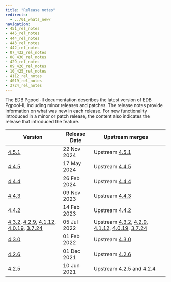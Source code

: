 ```yaml
---
title: "Release notes"
redirects:
  - ../01_whats_new/
navigation:
- 451_rel_notes
- 445_rel_notes
- 444_rel_notes
- 443_rel_notes
- 442_rel_notes
- 07_432_rel_notes
- 08_430_rel_notes
- 429_rel_notes
- 09_426_rel_notes
- 10_425_rel_notes
- 4112_rel_notes
- 4019_rel_notes
- 3724_rel_notes
---
```


The EDB Pgpool-II documentation describes the latest version of EDB Pgpool-II, including minor releases and patches. The release notes provide information on what was new in each release. For new functionality introduced in a minor or patch release, the content also indicates the release that introduced the feature.

| Version                                                                                                                         | Release Date | Upstream merges                                                                                                                                                                                                                                                                                                                                                                                                      |  |
|---------------------------------------------------------------------------------------------------------------------------------|--------------|----------------------------------------------------------------------------------------------------------------------------------------------------------------------------------------------------------------------------------------------------------------------------------------------------------------------------------------------------------------------------------------------------------------------|--|
| [4.5.1](451_rel_notes)                                                                                                          | 22 Nov 2024  | Upstream [4.5.1](https://www.pgpool.net/docs/44/en/html/release-4-5-1.html)                                                                                                                                                                                                                                                                                                                                          |  |
| [4.4.5](445_rel_notes)                                                                                                          | 17 May 2024  | Upstream [4.4.5](https://www.pgpool.net/docs/44/en/html/release-4-4-5.html)                                                                                                                                                                                                                                                                                                                                          |  |
| [4.4.4](444_rel_notes)                                                                                                          | 26 Feb 2024  | Upstream [4.4.4](https://www.pgpool.net/docs/44/en/html/release-4-4-4.html)                                                                                                                                                                                                                                                                                                                                          |  |
| [4.4.3](443_rel_notes)                                                                                                          | 09 Nov 2023  | Upstream [4.4.3](https://www.pgpool.net/docs/44/en/html/release-4-4-3.html)                                                                                                                                                                                                                                                                                                                                          |  |
| [4.4.2](442_rel_notes)                                                                                                          | 14 Feb 2023  | Upstream [4.4.2](https://www.pgpool.net/docs/44/en/html/release-4-4-2.html)                                                                                                                                                                                                                                                                                                                                          |  |
| [4.3.2](07_432_rel_notes), [4.2.9](429_rel_notes), [4.1.12](4112_rel_notes), [4.0.19](4019_rel_notes), [3.7.24](3724_rel_notes) | 05 Jul 2022  | Upstream [4.3.2](https://www.pgpool.net/docs/43/en/html/release-4-3-2.html#bug-fixes), [4.2.9](https://www.pgpool.net/docs/43/en/html/release-4-2-9.html#bug-fixes),  [4.1.12](https://www.pgpool.net/docs/43/en/html/release-4-1-12.html#bug-fixes), [4.0.19](https://www.pgpool.net/docs/43/en/html/release-4-0-19.html#bug-fixes), [3.7.24](https://www.pgpool.net/docs/43/en/html/release-3-7-24.html#bug-fixes) |  |
| [4.3.0](08_430_rel_notes)                                                                                                       | 01 Feb 2022  | Upstream [4.3.0](https://www.pgpool.net/docs/43/en/html/release-4-3-0.html#bug-fixes)                                                                                                                                                                                                                                                                                                                                |  |
| [4.2.6](09_426_rel_notes)                                                                                                       | 01 Dec 2021  | Upstream [4.2.6](https://www.pgpool.net/docs/42/en/html/release-4-2-6.html#bug-fixes)                                                                                                                                                                                                                                                                                                                                |  |
| [4.2.5](10_425_rel_notes)                                                                                                       | 10 Jun 2021  | Upstream [4.2.5](https://www.pgpool.net/docs/42/en/html/release-4-2-5.html) and [4.2.4](https://www.pgpool.net/docs/42/en/html/release-4-2-4.html)                                                                                                                                                                                                                                                                   |  |